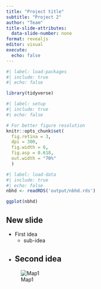 ```yaml
---
title: "Project title"
subtitle: "Project 2"
author: "Team"
title-slide-attributes:
  data-slide-number: none
format: revealjs
editor: visual
execute:
  echo: false
---
```


```r
#| label: load-packages
#| include: true
#| echo: false

library(tidyverse)
```

```r
#| label: setup
#| include: true
#| echo: false

# For better figure resolution
knitr::opts_chunk$set(
  fig.retina = 3, 
  dpi = 300, 
  fig.width = 6, 
  fig.asp = 0.618, 
  out.width = "70%"
  )
```

```r
#| label: load-data
#| include: true
#| echo: false
nbhd <- readRDS('output/nbhd.rds')

ggplot(nbhd)
```

## New slide

+ First idea
  - sub-idea
  
+ Second idea
  - 
  
![Map1](output/Map2.png)  
